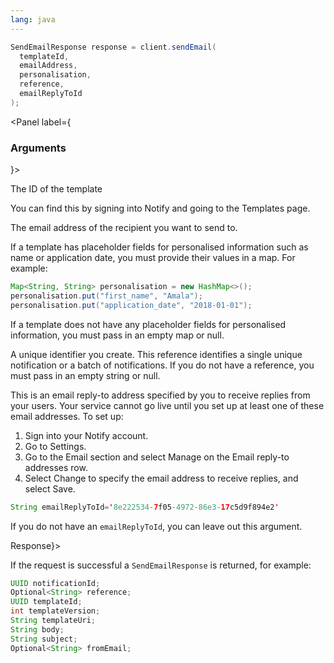 ```yaml
---
lang: java
---
```


```java
SendEmailResponse response = client.sendEmail(
  templateId,
  emailAddress,
  personalisation,
  reference,
  emailReplyToId
);
```

<Panel label={<H3 appearAs={H5}>Arguments</H3>}>
<Parameters>
  <Parameter required name="templateId" kind="String">

The ID of the template

You can find this by signing into Notify and
going to the Templates page.

  </Parameter>
  <Parameter required name="emailAddress" kind="String">

The email address of the recipient you want to send to.

  </Parameter>

  <Parameter required name="personalisation" kind="Map<String, String>">

If a template has placeholder fields for personalised information such as name or application date, you must provide their values in a map. For example:

```java inline
Map<String, String> personalisation = new HashMap<>();
personalisation.put("first_name", "Amala");
personalisation.put("application_date", "2018-01-01");
```

If a template does not have any placeholder fields for personalised information, you must pass in an empty map or null.

  </Parameter>
  <Parameter required name="reference" kind="String">

A unique identifier you create. This reference identifies a single unique notification or a batch of notifications. If you do not have a reference, you must pass in an empty string or null.

  </Parameter>

  <Parameter optional name="emailReplyToId" kind="String">

This is an email reply-to address specified by you to receive replies from your users. Your service cannot go live until you set up at least one of these email addresses. To set up:

1. Sign into your Notify account.
1. Go to Settings.
1. Go to the Email section and select Manage on the Email reply-to addresses row.
1. Select Change to specify the email address to receive replies, and select Save.

```java inline nonumbers
String emailReplyToId='8e222534-7f05-4972-86e3-17c5d9f894e2'
```

If you do not have an `emailReplyToId`, you can leave out this argument.

  </Parameter>
</Parameters>
</Panel>
<Panel label={<H3 appearAs={H5}>Response</H3>}>

If the request is successful a `SendEmailResponse` is returned, for example:

```java
UUID notificationId;
Optional<String> reference;
UUID templateId;
int templateVersion;
String templateUri;
String body;
String subject;
Optional<String> fromEmail;
```

</Panel>
